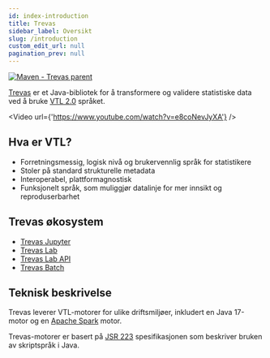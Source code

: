 ```yaml
---
id: index-introduction
title: Trevas
sidebar_label: Oversikt
slug: /introduction
custom_edit_url: null
pagination_prev: null
---
```



[![Maven - Trevas parent](https://maven-badges.herokuapp.com/maven-central/fr.insee.trevas/trevas-parent/badge.svg)](https://maven-badges.herokuapp.com/maven-central/fr.insee.trevas/trevas-parent)

[Trevas](https://github.com/InseeFr/Trevas) er et Java-bibliotek for å transformere og validere statistiske data ved å bruke [VTL 2.0](https://sdmx.org/?page_id=5096) språket.

<Video url={'https://www.youtube.com/watch?v=e8coNevJyXA'} />

## Hva er VTL?

- Forretningsmessig, logisk nivå og brukervennlig språk for statistikere
- Stoler på standard strukturelle metadata
- Interoperabel, plattformagnostisk
- Funksjonelt språk, som muliggjør datalinje for mer innsikt og reproduserbarhet

## Trevas økosystem

<div style={{ textAlign: 'center' }}>
	<ThemedImage
		alt="Docusaurus themed image"
		sources={{
			light: useBaseUrl('/img/trevas-ecosystem-light.svg'),
			dark: useBaseUrl('/img/trevas-ecosystem-dark.svg'),
		}}
	/>
</div>

- [Trevas Jupyter](https://github.com/InseeFrLab/Trevas-Jupyter)
- [Trevas Lab](https://github.com/InseeFrLab/Trevas-Lab-UI)
- [Trevas Lab API](https://github.com/InseeFrLab/Trevas-Lab)
- [Trevas Batch](https://github.com/Making-Sense-Info/Trevas-Batch)

## Teknisk beskrivelse

Trevas leverer VTL-motorer for ulike driftsmiljøer, inkludert en Java 17-motor og en [Apache Spark](https://spark.apache.org/) motor.

Trevas-motorer er basert på [JSR 223](https://jcp.org/en/jsr/detail?id=223) spesifikasjonen som beskriver bruken av skriptspråk i Java.
